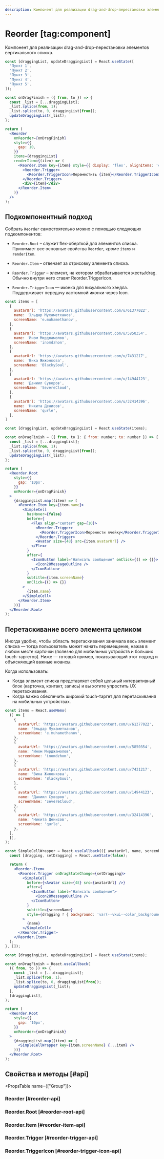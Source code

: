 ```yaml
---
description: Компонент для реализации drag-and-drop-перестановки элементов вертикального списка.
---
```


<Overview group="utils">

# Reorder [tag:component]

Компонент для реализации drag-and-drop-перестановки элементов вертикального списка.

</Overview>


<Playground Wrapper={BlockWrapper}>

```jsx
const [draggingList, updateDraggingList] = React.useState([
  'Пункт 1',
  'Пункт 2',
  'Пункт 3',
  'Пункт 4',
  'Пункт 5',
]);

const onDragFinish = ({ from, to }) => {
  const _list = [...draggingList];
  _list.splice(from, 1);
  _list.splice(to, 0, draggingList[from]);
  updateDraggingList(_list);
};

return (
  <Reorder
    onReorder={onDragFinish}
    style={{
      gap: 10,
    }}
    items={draggingList}
    renderItem={(item) => (
      <Reorder.Item key={item} style={{ display: 'flex', alignItems: 'center', gap: 12 }}>
        <Reorder.Trigger>
          <Reorder.TriggerIcon>Переместить {item}</Reorder.TriggerIcon>
        </Reorder.Trigger>
        <div>{item}</div>
      </Reorder.Item>
    )}
  />
);
```

</Playground>

## Подкомпонентный подход

Собрать `Reorder` самостоятельно можно с помощью следующих подкомпонентов:

- `Reorder.Root` – служит flex-оберткой для элементов списка.
  Принимает все основные свойства `Reorder`, кроме `items` и `renderItem`.

- `Reorder.Item` – отвечает за отрисовку элемента списка.

- `Reorder.Trigger` – элемент, на котором обрабатываются жесты/drag. Обычно внутри него ставят Reorder.TriggerIcon.

- `Reorder.TriggerIcon` — иконка для визуального хэндла. Поддерживает передачу кастомной иконки через Icon.

<Playground Wrapper={BlockWrapper}>

```jsx
const items = [
  {
    avatarUrl: 'https://avatars.githubusercontent.com/u/61377022',
    name: 'Эльдар Мухаметханов',
    screenName: 'e.muhamethanov',
  },
  {
    avatarUrl: 'https://avatars.githubusercontent.com/u/5850354',
    name: 'Ином Мирджамолов',
    screenName: 'inomdzhon',
  },
  {
    avatarUrl: 'https://avatars.githubusercontent.com/u/7431217',
    name: 'Вика Жижонкова',
    screenName: 'BlackySoul',
  },
  {
    avatarUrl: 'https://avatars.githubusercontent.com/u/14944123',
    name: 'Даниил Суворов',
    screenName: 'SevereCloud',
  },
  {
    avatarUrl: 'https://avatars.githubusercontent.com/u/32414396',
    name: 'Никита Денисов',
    screenName: 'qurle',
  },
]

const [draggingList, updateDraggingList] = React.useState(items);

const onDragFinish = ({ from, to }: { from: number; to: number }) => {
  const _list = [...draggingList];
  _list.splice(from, 1);
  _list.splice(to, 0, draggingList[from]);
  updateDraggingList(_list);
};

return (
  <Reorder.Root
    style={{
      gap: '10px',
    }}
    onReorder={onDragFinish}
  >
    {draggingList.map((item) => (
      <Reorder.Item key={item.name}>
        <SimpleCell
          hasHover={false}
          before={
            <Flex align="center" gap={10}>
              <Reorder.Trigger>
                <Reorder.TriggerIcon>Перенести ячейку</Reorder.TriggerIcon>
              </Reorder.Trigger>
              <Avatar size={48} src={item.avatarUrl} />
            </Flex>
          }
          after={
            <IconButton label="Написать сообщение" onClick={() => {}}>
              <Icon28MessageOutline />
            </IconButton>
          }
          subtitle={item.screenName}
          onClick={() => {}}
        >
          {item.name}
        </SimpleCell>
      </Reorder.Item>
    ))}
  </Reorder.Root>
);
```

</Playground>

## Перетаскивание всего элемента целиком

Иногда удобно, чтобы область перетаскивания занимала весь элемент списка — тогда пользователь может начать перемещение, нажав в любом месте карточки
(полезно для мобильных устройств и больших touch-таргетов). Ниже — готовый пример, показывающий этот подход и объясняющий важные нюансы.

Когда использовать:

- Когда элемент списка представляет собой цельный интерактивный блок (карточка, контакт, запись) и вы хотите упростить UX перетаскивания.
- Когда важно обеспечить широкий touch-таргет для перетаскивания на мобильных устройствах.

<Playground Wrapper={BlockWrapper}>

```jsx
const items = React.useMemo(
  () => [
    {
      avatarUrl: 'https://avatars.githubusercontent.com/u/61377022',
      name: 'Эльдар Мухаметханов',
      screenName: 'e.muhamethanov',
    },
    {
      avatarUrl: 'https://avatars.githubusercontent.com/u/5850354',
      name: 'Ином Мирджамолов',
      screenName: 'inomdzhon',
    },
    {
      avatarUrl: 'https://avatars.githubusercontent.com/u/7431217',
      name: 'Вика Жижонкова',
      screenName: 'BlackySoul',
    },
    {
      avatarUrl: 'https://avatars.githubusercontent.com/u/14944123',
      name: 'Даниил Суворов',
      screenName: 'SevereCloud',
    },
    {
      avatarUrl: 'https://avatars.githubusercontent.com/u/32414396',
      name: 'Никита Денисов',
      screenName: 'qurle',
    },
  ],
  [],
);

const SimpleCellWrapper = React.useCallback(({ avatarUrl, name, screenName }) => {
  const [dragging, setDragging] = React.useState(false);

  return (
    <Reorder.Item>
      <Reorder.Trigger onDragStateChange={setDragging}>
        <SimpleCell
          before={<Avatar size={48} src={avatarUrl} />}
          after={
            <IconButton label="Написать сообщение">
              <Icon28MessageOutline />
            </IconButton>
          }
          subtitle={screenName}
          style={dragging ? { background: 'var(--vkui--color_background_secondary)' } : undefined}
        >
          {name}
        </SimpleCell>
      </Reorder.Trigger>
    </Reorder.Item>
  );
}, []);

const [draggingList, updateDraggingList] = React.useState(items);

const onDragFinish = React.useCallback(
  ({ from, to }) => {
    const _list = [...draggingList];
    _list.splice(from, 1);
    _list.splice(to, 0, draggingList[from]);
    updateDraggingList(_list);
  },
  [draggingList],
);

return (
  <Reorder.Root
    style={{
      gap: '10px',
    }}
    onReorder={onDragFinish}
  >
    {draggingList.map((item) => (
      <SimpleCellWrapper key={item.screenName} {...item} />
    ))}
  </Reorder.Root>
);
```

</Playground>

## Свойства и методы [#api]

<PropsTable name={["Group"]}>

### Reorder [#reorder-api]

### Reorder.Root [#reorder-root-api]

### Reorder.Item [#reorder-item-api]

### Reorder.Trigger [#reorder-trigger-api]

### Reorder.TriggerIcon [#reorder-trigger-icon-api]

</PropsTable>

